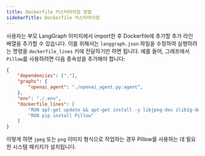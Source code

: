```yaml
---
title: Dockerfile 커스터마이징 방법
sidebarTitle: Dockerfile 커스터마이징
---
```


사용자는 부모 LangGraph 이미지에서 import한 후 Dockerfile에 추가할 추가 라인 배열을 추가할 수 있습니다. 이를 위해서는 `langgraph.json` 파일을 수정하여 실행하려는 명령을 `dockerfile_lines` 키에 전달하기만 하면 됩니다. 예를 들어, 그래프에서 `Pillow`를 사용하려면 다음 종속성을 추가해야 합니다:

```json
{
    "dependencies": ["."],
    "graphs": {
        "openai_agent": "./openai_agent.py:agent",
    },
    "env": "./.env",
    "dockerfile_lines": [
        "RUN apt-get update && apt-get install -y libjpeg-dev zlib1g-dev libpng-dev",
        "RUN pip install Pillow"
    ]
}
```

이렇게 하면 `jpeg` 또는 `png` 이미지 형식으로 작업하는 경우 Pillow를 사용하는 데 필요한 시스템 패키지가 설치됩니다.